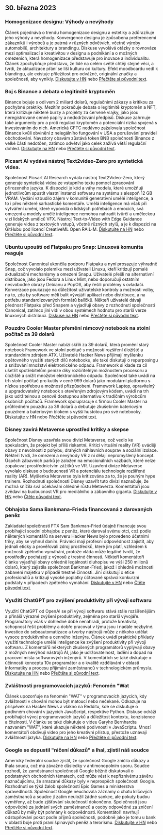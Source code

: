 

<CallToAction />

<Steps>

## 30. března 2023

### Homogenizace designu: Výhody a nevýhody

Článek pojednává o trendu homogenizace designu a estetiky a zdůrazňuje jeho výhody a nevýhody. Konvergence designu je způsobena preferencemi zákazníků i výrobců a je patrná v různých odvětvích, včetně výroby automobilů, architektury a brandingu. Diskuse vyvolává otázky o rovnováze mezi optimalizací a kreativitou v designu a podnikání a o možných omezeních, která homogenizace představuje pro inovace a individualitu. Článek zpochybňuje představu, že lidé na celém světě chtějí stejné věci, a tvrdí, že aktualizace přání se liší kulturu od kultury. Efekt moodboardu vedl k blandingu, ale existuje příležitost pro odvážné, originální značky a společnosti, aby vynikly.
[Diskutujte v HN](http://news.ycombinator.com/item?id=35355703) nebo [Přečtěte si původní text](https://www.alexmurrell.co.uk/articles/the-age-of-average).

### Boj s Binance a debata o legitimitě kryptoměn

Binance bojuje s odlivem 2 miliard dolarů, regulačními zákazy a kritikou za pochybné praktiky. Mezitím pokračuje debata o legitimitě kryptoměn a NFT, která kritizuje některé burzy a projekty za červené vlajky, jako jsou neregistrované cenné papíry a nedodržování předpisů. Diskuse zahrnuje také argumenty pro a proti regulaci kryptoměn a potenciální rizika spojená s investováním do nich. Americká CFTC nedávno zažalovala společnost Binance kvůli obvinění z nelegálního fungování v USA a porušování pravidel obchodování. Navzdory obavám zůstává token BNB společnosti Binance z velké části nedotčen, zatímco odvětví jako celek zažívá větší regulační dohled.
[Diskutujte na HN](http://news.ycombinator.com/item?id=35351805) nebo [Přečtěte si původní text](https://www.wsj.com/articles/binance-sees-2-billion-in-outflows-as-troubles-compound-9a136e21).

### Picsart AI vydává nástroj Text2video-Zero pro syntetická videa.

Společnost Picsart AI Research vydala nástroj Text2Video-Zero, který generuje syntetická videa ze vstupního textu pomocí zpracování přirozeného jazyka. K dispozici je kód a váhy modelu, které umožňují jednotlivcům spustit vlastní instanci softwaru na systému s alespoň 12 GB VRAM. Vydání vzbudilo zájem v komunitě generativní umělé inteligence, a to i přes některé sarkastické komentáře. Umělá inteligence má však při vytváření umění, které vypovídá o lidských potřebách a emocích, svá omezení a modely umělé inteligence nemohou nahradit tvůrčí a uměleckou vizi lidských umělců VFX. Nástroj Text-to-Video with Edge Guidance generuje videa z textových vstupů, včetně různých stylů, a je k dispozici na GitHubu pod licencí CreativeML Open RAIL-M.
[Diskutujte na HN](http://news.ycombinator.com/item?id=35352452) nebo [Přečtěte si původní text](https://github.com/Picsart-AI-Research/Text2Video-Zero).

### Ubuntu upouští od Flatpaku pro Snap: Linuxová komunita reaguje

Společnost Canonical ukončila podporu Flatpaku a nyní prosazuje výhradně Snap, což vyvolalo polemiku mezi uživateli Linuxu, kteří kritizují pomalé aktualizační mechanismy a omezení Snapu. Uživatelé přešli na alternativní distribuce, jako jsou Fedora a Linux Mint, nebo doporučují ostatním nesvobodné obrazy Debianu a PopOS, aby řešili problémy s ovladači. Konverzace poukazuje na důležitost uživatelské kontroly a možnosti volby, na to, zda by software měli balit vývojáři aplikací nebo distribuce, a na potřebu standardizovaných formátů balíčků. Někteří uživatelé dávají přednost Flatpaku před Snapem a vyjadřují obavy z rozhodnutí společnosti Canonical, zatímco jiní vidí v obou systémech hodnotu pro starší verze linuxových distribucí.
[Diskuse na HN](http://news.ycombinator.com/item?id=35354729) nebo [Přečtěte si původní text](https://lwn.net/SubscriberLink/927262/6adb2350e2b0d2ce/).

### Pouzdro Cooler Master přemění rámcový notebook na stolní počítač za 39 dolarů

Společnost Cooler Master nabízí skříň za 39 dolarů, která promění starý notebook Framework ve stolní počítač s možností rozšíření úložiště a standardním zdrojem ATX. Uživatelé Hacker News přijímají myšlenku opětovného využití starých dílů notebooku, ale také diskutují o repurposingu a snižování množství elektronického odpadu. Framework si klade za cíl ušetřit spotřebitelům peníze díky rozšiřitelným možnostem procesoru a úložiště a snížit množství elektronického odpadu. Společnost také uvádí na trh stolní počítač pro kutily v ceně 999 dolarů jako modulární platformu s nízkou spotřebou a možností přizpůsobení. Framework Laptop, opravitelný a upgradovatelný notebook s otevřeným zdrojovým kódem, uvádí na trh jako udržitelnou a cenově dostupnou alternativu k tradičním výrobcům osobních počítačů. Framework spolupracuje s firmou Cooler Master na průhledném pouzdru za 39 dolarů a debutuje zkušebním bateriovým pouzdrem a bateriovým blokem s vyšší hustotou pro své notebooky.
[Diskutujte v HN](http://news.ycombinator.com/item?id=35350288) nebo [Přečtěte si původní text](https://www.theverge.com/2023/3/23/23652939/framework-cooler-master-sff-pc-case).

### Disney zavírá Metaverse uprostřed kritiky a skepse

Společnost Disney uzavřela svou divizi Metaverse, což vedlo ke spekulacím, že projekt byl příliš riskantní. Kritici virtuální reality (VR) uvádějí obavy z nevolnosti z pohybu, drahých náhlavních souprav a sociální izolace. Někteří tvrdí, že omezení a nevýhody VR z ní dělají nepromyšlený koncept. Úspěch zábavních parků je založen na emocionálních vazbách, které nelze zopakovat prostřednictvím zážitků ve VR. Uzavření divize Metaverse vyvolalo diskuse o budoucnosti VR a potenciálu technologie rozšířené reality (AR). Myšlenka Metaverse byla kritizována za to, že je pouhým hype trainem. Rozhodnutí společnosti Disney uzavřít tuto divizi naznačuje, že možná snížila svá očekávání ohledně růstu Metaverza. Komentátoři jsou zvědaví na budoucnost VR pro mediálního a zábavního giganta.
[Diskutujte v HN](http://news.ycombinator.com/item?id=35350952) nebo [Čtěte původní text](https://www.wsj.com/articles/disney-eliminates-its-metaverse-division-as-part-of-companys-layoffs-plan-94b03650).

### Obhajoba Sama Bankmana-Frieda financovaná z darovaných peněz

Zakladatel společnosti FTX Sam Bankman-Fried údajně financuje svou probíhající soudní obhajobu z peněz, které daroval svému otci, což podle některých komentářů na serveru Hacker News bylo provedeno účetními triky, aby se vyhnul daním. Právníci mají profesní odpovědnost zajistit, aby jednali eticky a prověřovali zdroj prostředků, které jim platí, vzhledem k možnosti zpětného vymáhání, protože vláda může legálně tvrdit, že prostředky pocházejí z výnosů z trestné činnosti. Někteří komentátoři článku vyjadřují obavy ohledně legálnosti dluhopisu ve výši 250 milionů dolarů, který zajistila společnost Bankman-Fried, jakož i ohledně možnosti zabavení majetku v případě trestné činnosti. Jiní diskutují o etice profesionálů a kritizují vysoké poplatky účtované správci konkurzní podstaty v případech zpětného vymáhání.
[Diskutujte v HN](http://news.ycombinator.com/item?id=35358698) nebo [Čtěte původní text](https://www.forbes.com/sites/sarahemerson/2023/03/29/sam-bankman-fried-legal-fees-funded-by-alameda-money-gifted-to-father-joe-bankman/).

### Využití ChatGPT pro zvýšení produktivity při vývoji softwaru

Využití ChatGPT od OpenAI se při vývoji softwaru stává stále rozšířenějším a přináší výrazné zvýšení produktivity, zejména pro starší vývojáře. Programátory však v dohledné době nenahradí, protože kreativita, schopnost řešit problémy a dobře pracovat v týmu jsou i nadále nezbytné. Investice do sebeautomatizace a tvorby nástrojů může z někoho udělat vysoce produktivního a cenného inženýra. Článek uvádí praktické příklady využití technologie umělé inteligence ke zvýšení produktivity při vývoji softwaru. Z komentářů některých zkušených programátorů vyplývají obavy z možných nevýhod nástrojů AI, jako je udržovatelnost, ladění a dopad na pracovní místa softwarových inženýrů. V komentářích se také diskutuje o účinnosti konceptu 10x programátor a o kvalitě vzdělávání v oblasti informatiky a procesu přijímání zaměstnanců v technologickém průmyslu.
[Diskutujte na HN](http://news.ycombinator.com/item?id=35356054) nebo [Přečtěte si původní text](https://kadekillary.work/posts/1000x-eng/).

### Zvláštnosti programovacích jazyků: Fenomén "Wat

Článek upozorňuje na fenomén "WAT" v programovacích jazycích, kdy zvláštnosti v chování mohou být matoucí nebo nečekané. Odkazuje na příspěvek na Hacker News a vlákno na Redditu, kde se diskutuje o podivném chování v jazycích JavaScript, respektive Python. Diskuse odráží probíhající vývoj programovacích jazyků a důležitost kontextu, konzistence a čitelnosti. V článku se také diskutuje o videu Garyho Bernhardta nazvaném "WAT", které ukazuje některé podivnosti v JavaScriptu. Mnozí komentátoři obdivují video pro jeho kreativní přístup, přestože uznávají zvláštnosti jazyka.
[Diskutujte na HN](http://news.ycombinator.com/item?id=35363044) nebo [Přečtěte si původní text](https://www.destroyallsoftware.com/talks/wat).

### Google se dopustil "ničení důkazů" a lhal, zjistil náš soudce

Americký federální soudce zjistil, že společnost Google zničila důkazy a lhala soudu, což má závažné důsledky v antimonopolním sporu. Soudce rozhodl, že zaměstnanci společnosti Google běžně diskutovali o podstatných obchodních tématech, což může vést k nepříznivému závěru naznačujícímu, že smazané důkazy byly v neprospěch společnosti Google. Rozhodnutí se týká žalob společností Epic Games a ministerstva spravedlnosti. Společnost Google neuchovala záznamy o chatu klíčových zaměstnanců a soudce jí zatím neuložil žádné sankce, ale pokuty budou vyměřeny, až bude zjišťování skutečností dokončeno. Společnosti jsou odpovědné za jednání svých zaměstnanců a osoby odpovědné za zničení důkazů by měly být pohnány k odpovědnosti. Komentátoři navrhují odstupňování pokut podle příjmů společnosti, podobně jako je tomu u bank v oblasti boje proti praní špinavých peněz a terorismu.
[Diskutujte v HN](http://news.ycombinator.com/item?id=35363095) nebo [Přečtěte si původní text](https://storage.courtlistener.com/recap/gov.uscourts.cand.373179/gov.uscourts.cand.373179.469.0.pdf).

</Steps>

